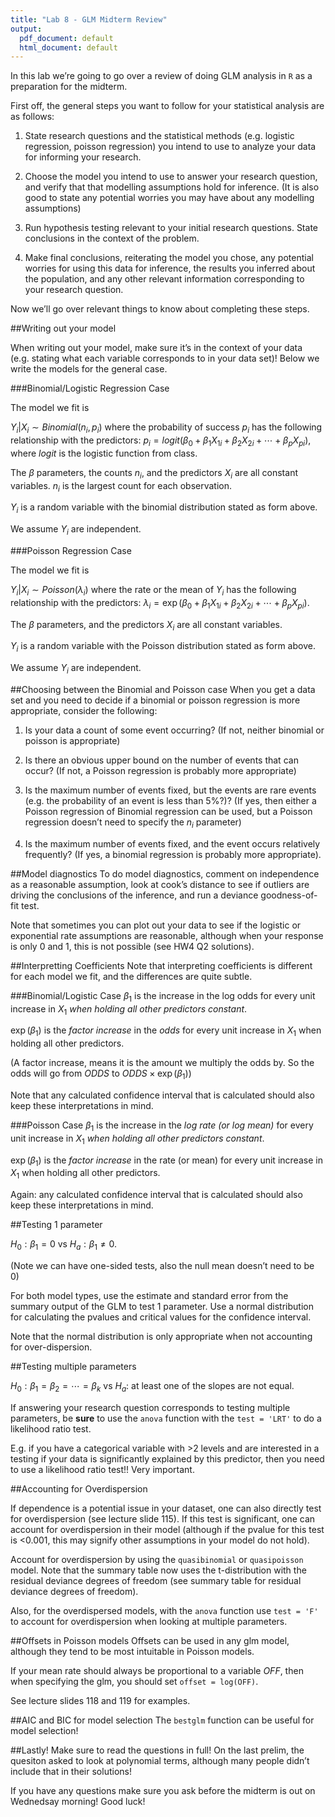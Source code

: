 ```yaml
---
title: "Lab 8 - GLM Midterm Review"
output:
  pdf_document: default
  html_document: default
---
```


In this lab we're going to go over a review of doing GLM analysis in `R` as a preparation for the midterm. 

First off, the general steps you want to follow for your statistical analysis are as follows:

1. State research questions and the statistical methods (e.g. logistic regression, poisson regression) you intend to use to analyze your data for informing your research. 

2. Choose the model you intend to use to answer your research question, and verify that that modelling assumptions hold for inference.  (It is also good to state any potential worries you may have about any modelling assumptions)

3. Run hypothesis testing relevant to your initial research questions.  State conclusions in the context of the problem. 

4. Make final conclusions, reiterating the model you chose, any potential worries for using this data for inference, the results you inferred about the population, and any other relevant information corresponding to your research question. 

Now we'll go over relevant things to know about completing these steps.

##Writing out your model

When writing out your model, make sure it's in the context of your data (e.g. stating what each variable corresponds to in your data set)!  Below we write the models for the general case.

###Binomial/Logistic Regression Case

The model we fit is

$Y_i|X_i \sim Binomial(n_i, p_i)$ where the probability of success $p_i$ has the following relationship with the predictors: $p_i = logit(\beta_0 + \beta_1X_{1i} + \beta_2X_{2i} + \cdots + \beta_pX_{pi})$, where $logit$ is the logistic function from class.

The $\beta$ parameters, the counts $n_i$, and the predictors $X_i$ are all constant variables.  $n_i$ is the largest count for each observation. 

$Y_i$ is a random variable with the binomial distribution stated as form above. 

We assume $Y_i$ are independent.

###Poisson Regression Case

The model we fit is

$Y_i|X_i \sim Poisson(\lambda_i)$ where the rate or the mean of $Y_i$ has the following relationship with the predictors: $\lambda_i = \exp(\beta_0 + \beta_1X_{1i} + \beta_2X_{2i} + \cdots + \beta_pX_{pi})$.

The $\beta$ parameters, and the predictors $X_i$ are all constant variables.

$Y_i$ is a random variable with the Poisson distribution stated as form above. 

We assume $Y_i$ are independent.


##Choosing between the Binomial and Poisson case
When you get a data set and you need to decide if a binomial or poisson regression is more appropriate, consider the following:

1. Is your data a count of some event occurring? (If not, neither binomial or poisson is appropriate)

2. Is there an obvious upper bound on the number of events that can occur? (If not, a Poisson regression is probably more appropriate)

3. Is the maximum number of events fixed, but the events are rare events (e.g. the probability of an event is less than 5%?)?   (If yes, then either a Poisson regression of Binomial regression can be used, but a Poisson regression doesn't need to specify the $n_i$ parameter)

4. Is the maximum number of events fixed, and the event occurs relatively frequently? (If yes, a binomial regression is probably more appropriate).

##Model diagnostics
To do model diagnostics, comment on independence as a reasonable assumption, look at cook's distance to see if outliers are driving the conclusions of the inference, and run a deviance goodness-of-fit test.

Note that sometimes you can plot out your data to see if the logistic or exponential rate assumptions are reasonable, although when your response is only 0 and 1, this is not possible (see HW4 Q2 solutions).

##Interpretting Coefficients
Note that interpreting coefficients is different for each model we fit, and the differences are quite subtle.

###Binomial/Logistic Case
$\beta_1$ is the increase in the log odds for every unit increase in $X_1$ *when holding all other predictors constant*.

$\exp(\beta_1)$ is the *factor increase* in the *odds* for every unit increase in $X_1$ when holding all other predictors. 

(A factor increase, means it is the amount we multiply the odds by. So the odds will go from $ODDS$ to $ODDS\times \exp(\beta_1)$)

Note that any calculated confidence interval that is calculated should also keep these interpretations in mind.

###Poisson Case
$\beta_1$ is the increase in the *log rate (or log mean)* for every unit increase in $X_1$ *when holding all other predictors constant*.

$\exp(\beta_1)$ is the *factor increase* in the rate (or mean) for every unit increase in $X_1$ when holding all other predictors. 

Again: any calculated confidence interval that is calculated should also keep these interpretations in mind.


##Testing 1 parameter

$H_0: \beta_1 = 0$ vs $H_a: \beta_1 \neq 0$.

(Note we can have one-sided tests, also the null mean doesn't need to be 0)

For both model types, use the estimate and standard error from the summary output of the GLM to test 1 parameter. Use a normal distribution for calculating the pvalues and critical values for the confidence interval.  

Note that the normal distribution is only appropriate when not accounting for over-dispersion.

##Testing multiple parameters

$H_0: \beta_{1} = \beta_2 = \cdots = \beta_{k}$ vs $H_a:$ at least one of the slopes are not equal.

If answering your research question corresponds to testing multiple parameters, be **sure** to use the `anova` function with the `test = 'LRT'` to do a likelihood ratio test. 

E.g. if you have a categorical variable with >2 levels and are interested in a testing if your data is significantly explained by this predictor, then you need to use a likelihood ratio test!! Very important. 


##Accounting for Overdispersion

If dependence is a potential issue in your dataset, one can also directly test for overdispersion (see lecture slide 115).  If this test is significant, one can account for overdispersion in their model (although if the pvalue for this test is <0.001, this may signify other assumptions in your model do not hold).

Account for overdispersion by using the `quasibinomial` or `quasipoisson` model.  Note that the summary table now uses the t-distribution with the residual deviance degrees of freedom (see summary table for residual deviance degrees of freedom).

Also, for the overdispersed models, with the `anova` function use `test = 'F'` to account for overdispersion when looking at multiple parameters. 



##Offsets in Poisson models
Offsets can be used in any glm model, although they tend to be most intuitable in Poisson models.

If your mean rate should always be proportional to a variable $OFF$, then when specifying the glm, you should set `offset = log(OFF)`.

See lecture slides 118 and 119 for examples.

##AIC and BIC for model selection
The `bestglm` function can be useful for model selection!


##Lastly!
Make sure to read the questions in full! On the last prelim, the quesiton asked to look at polynomial terms, although many people didn't include that in their solutions!

If you have any questions make sure you ask before the midterm is out on Wednedsay morning! Good luck!






